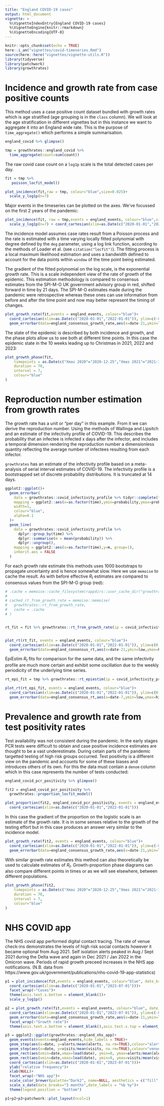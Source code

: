 ```yaml
---
title: "England COVID-19 cases"
output: html_document
vignette: >
  %\VignetteIndexEntry{England COVID-19 cases}
  %\VignetteEngine{knitr::rmarkdown}
  %\VignetteEncoding{UTF-8}
---
```


```r
knitr::opts_chunk$set(echo = TRUE)
here::i_am("vignettes/covid-timeseries.Rmd")
source(here::here("vignettes/vignette-utils.R"))
library(tidyverse) 
library(patchwork)
library(growthrates)
```

# Incidence and growth rate from case positive counts

This method uses a case positive count dataset bundled with growth rates which
is age stratified (age grouping is in the `class` column). We will look at the
age stratification in different vignettes but in this instance we want to
aggregate it into an England wide rate. This is the purpose of `time_aggregate()`
which performs a simple summarisation.

```r
england_covid %>% glimpse()

tmp = growthrates::england_covid %>%
  time_aggregate(count=sum(count))
```

The raw covid case count on a `log1p` scale is the total detected cases per day.


```r
fit = tmp %>%
   poisson_locfit_model() 

plot_incidence(fit,raw = tmp, colour="blue",size=0.025)+
  scale_y_log1p(n=7)
```

Major events in the timeseries can be plotted on the axes. We've focussed on the first 2 
years of the pandemic:

```r
plot_incidence(fit, raw = tmp,events = england_events, colour="blue",size=0.025)+
  scale_y_log1p(n=7) + coord_cartesian(xlim=as.Date(c("2020-01-01","2022-01-01")))

```

The incidence model assumes case rates result from a Poisson process and the
rate is estimated with a time varying locally fitted polynomial with degree
defined by the `deg` parameter, using a log link function, according to the
methods of Loader et al. (see `citation("locfit")`). The fitting process is a
local maximum likelihood estimation and uses a bandwidth defined to account for
the data points within `window` of the time point being estimated.

The gradient of the fitted polynomial on the log scale, is the exponential
growth rate. This is a scale independent view of the rate of growth of the
epidemic. This estimation methodology is compared to consensus estimates from
the SPI-M-O UK government advisory group in red, shifted forward in time by 21
days. The SPI-M-O estimates made during the pandemic were retrospective whereas
these ones can use information from before and after the time point and now may
better represent the timing of changes.

```r

plot_growth_rate(fit,events = england_events, colour="blue")+
  coord_cartesian(xlim=as.Date(c("2020-01-01","2022-01-01")), ylim=c(-0.15,0.15))+
  geom_errorbar(data=england_consensus_growth_rate,aes(x=date-21,ymin=low,ymax=high),colour="red")

```

The state of the epidemic is described by both incidence and growth, and the phase plots
allow us to see both at different time points. In this case the epidemic state in 
the 10 weeks leading up to Christmas in 2021, 2022 and 2023:

```r


plot_growth_phase(fit,
    timepoints = as.Date(c("Xmas 2020"="2020-12-25","Xmas 2021"="2021-12-25","Xmas 2022"="2022-12-25")),
    duration = 70, 
    interval = 7,
    colour="blue"
)

```

# Reproduction number estimation from growth rates

The growth rate has a unit or "per day" in this example. From it we can derive
the reproduction number. Using the methods of Wallinga and Lipsitch and an
estimate of the infectivity profile of COVID-19. This describes the probability
that an infectee is infected x days after the infector, and includes a temporal
dimension rendering the reproduction number a dimensionless quantity reflecting 
the average number of infectees resulting from each infector.

`growthrates` has an estimate of the infectivity profile based on a
meta-analysis of serial interval estimates of COVID-19. The infectivity profile
is a bootstrapped set of discrete probability distributions. It is truncated at
14 days.

```r



ggplot2::ggplot()+
  geom_errorbar(
    data = growthrates::covid_infectivity_profile %>% tidyr::complete(time=0:max(time), fill = list(probability=0)),
    mapping = ggplot2::aes(x=as.factor(time),ymin=probability,ymax=probability),
    width=1,
    colour="blue",
    alpha=0.1
  )+
  geom_line(
    data = growthrates::covid_infectivity_profile %>% 
      dplyr::group_by(time) %>%
      dplyr::summarise(m = mean(probability)) %>% 
      dplyr::ungroup(),
    mapping = ggplot2::aes(x=as.factor(time),y=m, group=1),
    inherit.aes = FALSE
  )


```

For each growth rate estimate this methods uses 1000 bootstraps to propagate
uncertainty and is hence somewhat slow. Here we use `memoise` to cache the
result. As with before effective $R_t$ estimates are compared to consensus
values from the SPI-M-O group (red):

```r

# .cache = memoise::cache_filesystem(rappdirs::user_cache_dir("growthrates"))
# 
# cached_rt_from_growth_rate = memoise::memoise(
#   growthrates::rt_from_growth_rate,
#   cache = .cache
# )


rt_fit = fit %>% growthrates::rt_from_growth_rate(ip = covid_infectivity_profile)


plot_rt(rt_fit, events = england_events, colour="blue")+
  coord_cartesian(xlim=as.Date(c("2020-01-01","2022-01-01")), ylim=c(0.6,1.6))+
  geom_errorbar(data=england_consensus_rt,aes(x=date-21,ymin=low,ymax=high),colour="red")
```

EpiEstim $R_t$ fits for comparison for the same data, and the same infectivity
profile are much more certain and exhibit some oscillation due to the weekly
periodicity of the underlying time series. 

```r

rt_epi_fit = tmp %>% growthrates::rt_epiestim(ip = covid_infectivity_profile)

plot_rt(rt_epi_fit, events = england_events, colour="blue")+
  coord_cartesian(xlim=as.Date(c("2020-01-01","2022-01-01")), ylim=c(0.6,1.6))+
  geom_errorbar(data=england_consensus_rt,aes(x=date-7,ymin=low,ymax=high),colour="red")

```

# Prevalence and growth rate from test positivity rates

Test availability was not consistent during the pandemic. In the early stages 
PCR tests were difficult to obtain and case positive incidence estimates are
thought to be a vast underestimate. During cetain parts of the pandemic targetted
testing of high risk groups occurred. Test positivity is a different view
on the pandemic and accounts for some of these biases and introduces others 
of its own. For this the data must contain a `denom` column which in this
case represents the number of tests conducted:

```r
england_covid_pcr_positivity %>% glimpse()


```


```r

fit2 = england_covid_pcr_positivity %>% 
  growthrates::proportion_locfit_model()

plot_proportion(fit2, england_covid_pcr_positivity, events = england_events, size=0.25, colour="blue")+
  coord_cartesian(xlim=as.Date(c("2020-01-01","2022-01-01")))

```

In this case the gradient of the proportion on the logistic scale is an estimate
of the growth rate. It is in some senses relative to the growth of the testing
effort but in this case produces an answer very similar to the incidence model.

```r

plot_growth_rate(fit2, events = england_events, colour="blue")+
  coord_cartesian(xlim=as.Date(c("2020-01-01","2022-01-01")), ylim=c(-0.15,0.15))+
  geom_errorbar(data=england_consensus_growth_rate,aes(x=date-21,ymin=low,ymax=high),colour="red")
```

With similar growth rate estimates this method can also theoretically be used to
calculate estimates of $R_t$. Growth-proportion phase diagrams can also compare
different points in times or as we will see elsewhere, between different
populations.

```r

plot_growth_phase(fit2,
    timepoints = as.Date(c("Xmas 2020"="2020-12-25","Xmas 2021"="2021-12-25","Xmas 2022"="2022-12-25")),
    duration = 70, 
    interval = 7,
    colour="blue"
)

```

# NHS COVID app 

The NHS covid app performed digital contact tracing. The rate of venue check-ins
demonstrates the levels of high risk social contacts however it became optional
from Aug 2021. Self isolation alerts peaked in Aug / Sept 2021 during the Delta
wave and again in Dec 2021 / Jan 2022 in the Omicron wave. Periods of rapid 
growth preceed increases in the NHS app notifications. (N.B. data from 
https://www.gov.uk/government/publications/nhs-covid-19-app-statistics)

```r

p1 = plot_incidence(fit,events = england_events, colour="blue", date_breaks="3 months")+
  coord_cartesian(xlim=as.Date(c("2020-01-01","2023-07-01")))+
  facet_wrap(~"Cases")+
  theme(axis.text.x.bottom = element_blank())+
  scale_y_log1p()

p2 = plot_growth_rate(fit,events = england_events, colour="blue", date_breaks="3 months")+
  coord_cartesian(xlim=as.Date(c("2020-01-01","2023-07-01")), ylim=c(-0.15,0.15))+
  geom_errorbar(data=england_consensus_growth_rate,aes(x=date-21,ymin=low,ymax=high),colour="red")+
  facet_wrap(~"Growth rate")+
  theme(axis.text.x.bottom = element_blank(),axis.text.x.top = element_blank())

p3 = ggplot2::ggplot(growthrates::england_nhs_app)+
  geom_events(events=england_events,hide_labels = TRUE)+
  geom_step(aes(x=date, y=alerts/mean(alerts, na.rm=TRUE),colour="alerts"))+
  geom_step(aes(x=date, y=visits/mean(visits, na.rm=TRUE),colour="venue visits"))+
  geom_rect(aes(xmin=date,xmax=lead(date), ymin=0, ymax=alerts/mean(alerts, na.rm=TRUE),fill="alerts"), linewidth=0, alpha=0.2)+
  geom_rect(aes(xmin=date,xmax=lead(date), ymin=0, ymax=visits/mean(visits, na.rm=TRUE),fill="venue visits"), linewidth=0, alpha=0.2)+
  coord_cartesian(xlim=as.Date(c("2020-01-01","2023-07-01")))+
  ylab("relative frequency")+
  xlab(NULL)+
  facet_wrap(~"NHS app")+
  scale_color_brewer(palette="Dark2", name=NULL, aesthetics = c("fill","colour"))+
  scale_x_date(date_breaks="3 months",date_labels = "%b %y")+
  theme(legend.position = "bottom")

p1+p2+p3+patchwork::plot_layout(ncol=1)

```
